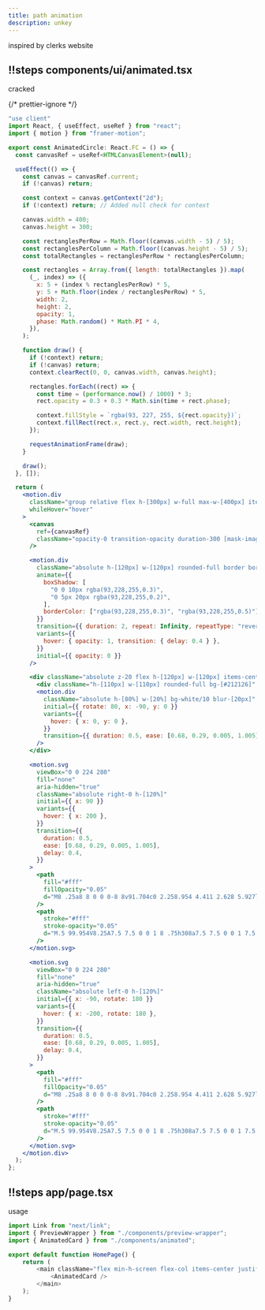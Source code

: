 ```yaml
---
title: path animation
description: unkey
---
```



inspired by clerks website

<PreviewWrapper>
    <IpWhitelistingBento />
</PreviewWrapper>
<Scrollycoding>

## !!steps components/ui/animated.tsx

cracked

{/* prettier-ignore */}
```jsx ! animated.tsx
"use client"
import React, { useEffect, useRef } from "react";
import { motion } from "framer-motion";

export const AnimatedCircle: React.FC = () => {
  const canvasRef = useRef<HTMLCanvasElement>(null);

  useEffect(() => {
    const canvas = canvasRef.current;
    if (!canvas) return;

    const context = canvas.getContext("2d");
    if (!context) return; // Added null check for context

    canvas.width = 400;
    canvas.height = 300;

    const rectanglesPerRow = Math.floor((canvas.width - 5) / 5);
    const rectanglesPerColumn = Math.floor((canvas.height - 5) / 5);
    const totalRectangles = rectanglesPerRow * rectanglesPerColumn;

    const rectangles = Array.from({ length: totalRectangles }).map(
      (_, index) => ({
        x: 5 + (index % rectanglesPerRow) * 5,
        y: 5 + Math.floor(index / rectanglesPerRow) * 5,
        width: 2,
        height: 2,
        opacity: 1,
        phase: Math.random() * Math.PI * 4,
      }),
    );

    function draw() {
      if (!context) return;
      if (!canvas) return;
      context.clearRect(0, 0, canvas.width, canvas.height);

      rectangles.forEach((rect) => {
        const time = (performance.now() / 1000) * 3;
        rect.opacity = 0.3 + 0.3 * Math.sin(time + rect.phase);

        context.fillStyle = `rgba(93, 227, 255, ${rect.opacity})`;
        context.fillRect(rect.x, rect.y, rect.width, rect.height);
      });

      requestAnimationFrame(draw);
    }

    draw();
  }, []);

  return (
    <motion.div 
      className="group relative flex h-[300px] w-full max-w-[400px] items-center justify-center overflow-hidden rounded-2xl bg-[#212126]"
      whileHover="hover"
    >
      <canvas
        ref={canvasRef}
        className="opacity-0 transition-opacity duration-300 [mask-image:radial-gradient(circle,white,transparent_50%)] group-hover:opacity-100 group-hover:delay-600"
      />

      <motion.div
        className="absolute h-[120px] w-[120px] rounded-full border border-[rgba(93,228,255,0.3)] bg-transparent shadow-[0_0_10px_rgba(93,228,255,0.3)]"
        animate={{
          boxShadow: [
            "0 0 10px rgba(93,228,255,0.3)",
            "0 5px 20px rgba(93,228,255,0.2)",
          ],
          borderColor: ["rgba(93,228,255,0.3)", "rgba(93,228,255,0.5)"],
        }}
        transition={{ duration: 2, repeat: Infinity, repeatType: "reverse" }}
        variants={{
          hover: { opacity: 1, transition: { delay: 0.4 } },
        }}
        initial={{ opacity: 0 }}
      />

      <div className="absolute z-20 flex h-[120px] w-[120px] items-center justify-center overflow-hidden rounded-full border border-transparent bg-[rgba(0,0,0,0.5)] transition-all duration-500 group-hover:border-white/5 group-hover:shadow-[0_0_10px_rgba(255,255,255,0.1)]">
        <div className="h-[110px] w-[110px] rounded-full bg-[#212126]" />
        <motion.div
          className="absolute h-[80%] w-[20%] bg-white/10 blur-[20px]"
          initial={{ rotate: 80, x: -90, y: 0 }}
          variants={{
            hover: { x: 0, y: 0 },
          }}
          transition={{ duration: 0.5, ease: [0.68, 0.29, 0.005, 1.005] }}
        />
      </div>

      <motion.svg
        viewBox="0 0 224 280"
        fill="none"
        aria-hidden="true"
        className="absolute right-0 h-[120%]"
        initial={{ x: 90 }}
        variants={{
          hover: { x: 200 },
        }}
        transition={{
          duration: 0.5,
          ease: [0.68, 0.29, 0.005, 1.005],
          delay: 0.4,
        }}
      >
        <path
          fill="#fff"
          fillOpacity="0.05"
          d="M8 .25a8 8 0 0 0-8 8v91.704c0 2.258.954 4.411 2.628 5.927l10.744 9.738A7.998 7.998 0 0 1 16 121.546v36.408a7.998 7.998 0 0 1-2.628 5.927l-10.744 9.738A7.998 7.998 0 0 0 0 179.546v92.204a8 8 0 0 0 8 8h308a8 8 0 0 0 8-8V8.25a8 8 0 0 0-8-8H8Z"
        />
        <path
          stroke="#fff"
          stroke-opacity="0.05"
          d="M.5 99.954V8.25A7.5 7.5 0 0 1 8 .75h308a7.5 7.5 0 0 1 7.5 7.5v263.5a7.5 7.5 0 0 1-7.5 7.5H8a7.5 7.5 0 0 1-7.5-7.5v-92.204a7.5 7.5 0 0 1 2.464-5.557l10.744-9.737a8.5 8.5 0 0 0 2.792-6.298v-36.408a8.5 8.5 0 0 0-2.792-6.298l-10.744-9.737A7.5 7.5 0 0 1 .5 99.954Z"
        />
      </motion.svg>

      <motion.svg
        viewBox="0 0 224 280"
        fill="none"
        aria-hidden="true"
        className="absolute left-0 h-[120%]"
        initial={{ x: -90, rotate: 180 }}
        variants={{
          hover: { x: -200, rotate: 180 },
        }}
        transition={{
          duration: 0.5,
          ease: [0.68, 0.29, 0.005, 1.005],
          delay: 0.4,
        }}
      >
        <path
          fill="#fff"
          fillOpacity="0.05"
          d="M8 .25a8 8 0 0 0-8 8v91.704c0 2.258.954 4.411 2.628 5.927l10.744 9.738A7.998 7.998 0 0 1 16 121.546v36.408a7.998 7.998 0 0 1-2.628 5.927l-10.744 9.738A7.998 7.998 0 0 0 0 179.546v92.204a8 8 0 0 0 8 8h308a8 8 0 0 0 8-8V8.25a8 8 0 0 0-8-8H8Z"
        />
        <path
          stroke="#fff"
          stroke-opacity="0.05"
          d="M.5 99.954V8.25A7.5 7.5 0 0 1 8 .75h308a7.5 7.5 0 0 1 7.5 7.5v263.5a7.5 7.5 0 0 1-7.5 7.5H8a7.5 7.5 0 0 1-7.5-7.5v-92.204a7.5 7.5 0 0 1 2.464-5.557l10.744-9.737a8.5 8.5 0 0 0 2.792-6.298v-36.408a8.5 8.5 0 0 0-2.792-6.298l-10.744-9.737A7.5 7.5 0 0 1 .5 99.954Z"
        />
      </motion.svg>
    </motion.div>
  );
};
```

## !!steps app/page.tsx

usage

```js ! page.tsx
import Link from "next/link";
import { PreviewWrapper } from "./components/preview-wrapper";
import { AnimatedCard } from "./components/animated";

export default function HomePage() {
    return (
        <main className="flex min-h-screen flex-col items-center justify-center">
            <AnimatedCard />
        </main>
    );
}
```

</Scrollycoding>
